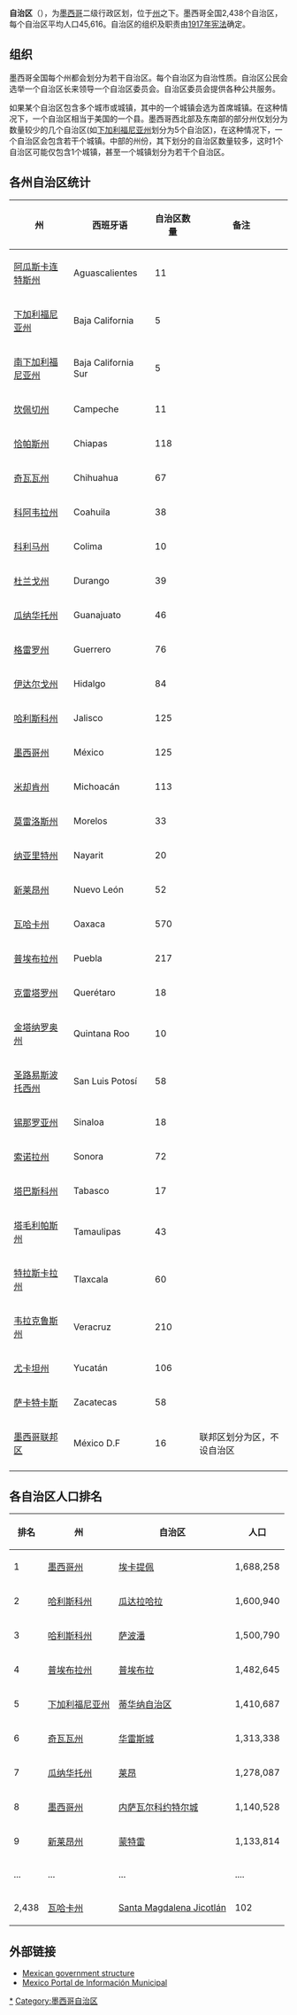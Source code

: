 '''自治区'''（{{lang-es|municipios}}），为[[墨西哥|墨西哥]]二级行政区划，位于[[墨西哥行政区划|州]]之下。墨西哥全国2,438个自治区，每个自治区平均人口45,616。自治区的组织及职责由[[墨西哥宪法|1917年宪法]]确定。

== 组织 ==
墨西哥全国每个州都会划分为若干自治区。每个自治区为自治性质。自治区公民会选举一个自治区长来领导一个自治区委员会。自治区委员会提供各种公共服务。

如果某个自治区包含多个城市或城镇，其中的一个城镇会选为首席城镇。在这种情况下，一个自治区相当于美国的一个县。墨西哥西北部及东南部的部分州仅划分为数量较少的几个自治区(如[[下加利福尼亚州|下加利福尼亚州]]划分为5个自治区)，在这种情况下，一个自治区会包含若干个城镇。中部的州份，其下划分的自治区数量较多，这时1个自治区可能仅包含1个城镇，甚至一个城镇划分为若干个自治区。

== 各州自治区统计 ==
{| class="wikitable sortable"
|- align=center style="background:#d8edff"
!州
!西班牙语
!自治区数量
!备注 
|-
| [[阿瓜斯卡连特斯州|阿瓜斯卡连特斯州]] || Aguascalientes ||  11 || 
|-
| [[下加利福尼亚州|下加利福尼亚州]] || Baja California  || 5 ||  
|-
|  [[南下加利福尼亚州|南下加利福尼亚州]] || Baja California Sur || 5 ||  
|-
|  [[坎佩切州|坎佩切州]] || Campeche || 11 ||  
|-
|  [[恰帕斯州|恰帕斯州]] || Chiapas || 118 ||  
|-
|  [[奇瓦瓦州|奇瓦瓦州]] || Chihuahua || 67 ||  
|-
|  [[科阿韦拉州|科阿韦拉州]] || Coahuila || 38 ||  
|-
|  [[科利马州|科利马州]] || Colima || 10 ||  
|-
|  [[杜兰戈州|杜兰戈州]] || Durango || 39 ||  
|-
|  [[瓜纳华托州|瓜纳华托州]] || Guanajuato || 46 ||  
|-
|  [[格雷罗州|格雷罗州]] || Guerrero || 76 ||  
|-
|  [[伊达尔戈州|伊达尔戈州]] || Hidalgo || 84 ||  
|-
|   [[哈利斯科州|哈利斯科州]]|| Jalisco || 125 ||  
|-
|  [[墨西哥州|墨西哥州]] || México || 125 ||  
|-
|  [[米却肯州|米却肯州]] || Michoacán || 113 ||  
|-
|  [[莫雷洛斯州|莫雷洛斯州]] || Morelos || 33 ||  
|-
|  [[纳亚里特州|纳亚里特州]] || Nayarit || 20 ||  
|-
|  [[新莱昂州|新莱昂州]] || Nuevo León || 52 ||  
|-
|  [[瓦哈卡州|瓦哈卡州]] || Oaxaca || 570 ||  
|-
|  [[普埃布拉州|普埃布拉州]] || Puebla || 217 ||  
|-
|  [[克雷塔罗州|克雷塔罗州]] || Querétaro || 18 ||  
|-
|  [[金塔纳罗奥州|金塔纳罗奥州]] || Quintana Roo || 10 ||  
|-
|  [[圣路易斯波托西州|圣路易斯波托西州]] || San Luis Potosí || 58 ||  
|-
|  [[锡那罗亚州|锡那罗亚州]] || Sinaloa || 18 ||  
|-
|  [[索诺拉州|索诺拉州]] || Sonora || 72 ||  
|-
|  [[塔巴斯科州|塔巴斯科州]] || Tabasco || 17 ||  
|-
|  [[塔毛利帕斯州|塔毛利帕斯州]] || Tamaulipas || 43 ||  
|-
|  [[特拉斯卡拉州|特拉斯卡拉州]] || Tlaxcala || 60 ||  
|-
|  [[韦拉克鲁斯州|韦拉克鲁斯州]] || Veracruz || 210 ||  
|-
| [[尤卡坦州|尤卡坦州]]  || Yucatán || 106 ||  
|-
|  [[萨卡特卡斯|萨卡特卡斯]] || Zacatecas || 58 ||  
|-
|  [[墨西哥城|墨西哥联邦区]] ||  México D.F|| 16 || 联邦区划分为区，不设自治区 
|-
|}

== 各自治区人口排名 ==
{| class="wikitable"
|- 
! 排名 !! 州 !! 自治区 !! 人口
|-
| 1 || [[墨西哥州|墨西哥州]] || [[埃卡提佩|埃卡提佩]] || 1,688,258
|-
| 2 || [[哈利斯科州|哈利斯科州]] || [[瓜达拉哈拉|瓜达拉哈拉]] || 1,600,940
|-
| 3 || [[哈利斯科州|哈利斯科州]] || [[萨波潘|萨波潘]] || 1,500,790
|-
| 4 || [[普埃布拉州|普埃布拉州]] || [[普埃布拉|普埃布拉]] || 1,482,645
|-
| 5 || [[下加利福尼亚州|下加利福尼亚州]] || [[蒂华纳自治区|蒂华纳自治区]] || 1,410,687
|-
| 6 || [[奇瓦瓦州|奇瓦瓦州]] || [[华雷斯城|华雷斯城]] || 1,313,338
|-
| 7 || [[瓜纳华托州|瓜纳华托州]] || [[莱昂_(墨西哥)|莱昂]] || 1,278,087
|-
| 8 || [[墨西哥州|墨西哥州]] || [[内萨瓦尔科约特尔城|内萨瓦尔科约特尔城]] || 1,140,528
|-
| 9 || [[新莱昂州|新莱昂州]] || [[蒙特雷|蒙特雷]] || 1,133,814
|-
| ... || ... || ... || ....
|-
| 2,438 || [[瓦哈卡州|瓦哈卡州]] || [[Santa_Magdalena_Jicotlán|Santa Magdalena Jicotlán]] || 102
|}

==外部链接==
*[http://www.country-studies.com/mexico/government-structure.html Mexican government structure]
*[https://web.archive.org/web/20070209231450/http://www.e-local.gob.mx/ Mexico Portal de Información Municipal] {{es icon}}

{{墨西哥地方行政区划|nocat}}
[[Category:墨西哥二级行政区|*]]
[[Category:墨西哥自治区|Category:墨西哥自治区]]